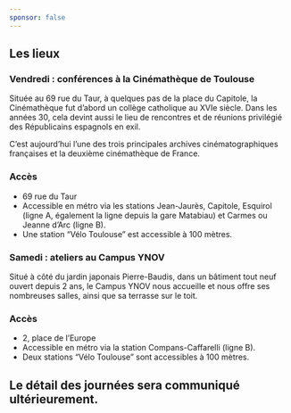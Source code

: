 ```yaml
---
sponsor: false
---
```



  <Cadre>

## Les lieux

### Vendredi : conférences à la Cinémathèque de Toulouse

Située au  69 rue du Taur, à quelques pas de la place du Capitole, la
Cinémathèque fut d’abord un collège catholique au XVIe siècle. Dans les années
30, cela devint aussi le lieu de rencontres et de réunions privilégié des
Républicains espagnols en exil.

C’est aujourd’hui l’une des trois principales archives cinématographiques
françaises et la deuxième cinémathèque de France.

### Accès

- 69 rue du Taur
- Accessible en métro via les stations Jean-Jaurès, Capitole, Esquirol (ligne A,
  également la ligne depuis la gare Matabiau) et Carmes ou Jeanne d’Arc (ligne
  B).
- Une station “Vélo Toulouse” est accessible à 100 mètres.

### Samedi : ateliers au Campus YNOV

Situé à côté du jardin japonais Pierre-Baudis, dans un bâtiment tout neuf ouvert
depuis 2 ans, le Campus YNOV nous accueille et nous offre ses nombreuses salles,
ainsi que sa terrasse sur le toit.

### Accès

- 2, place de l’Europe
- Accessible en métro via la station Compans-Caffarelli (ligne B).
- Deux stations “Vélo Toulouse” sont accessibles à 100 mètres.

## Le détail des journées sera communiqué ultérieurement.

  </Cadre>